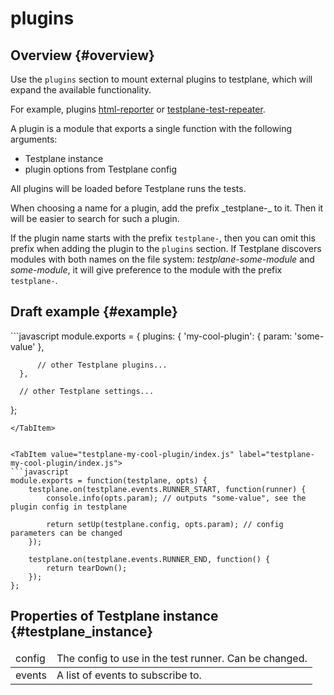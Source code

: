 

# plugins

## Overview {#overview}

Use the `plugins` section to mount external plugins to testplane, which will expand the available functionality.

For example, plugins [html-reporter][html-reporter] or [testplane-test-repeater][testplane-test-repeater].

A plugin is a module that exports a single function with the following arguments:

-   Testplane instance
-   plugin options from Testplane config

All plugins will be loaded before Testplane runs the tests.

<Admonition type="tip">
    When choosing a name for a plugin, add the prefix _testplane-_ to it. Then it will be easier to
    search for such a plugin.
</Admonition>

If the plugin name starts with the prefix `testplane-`, then you can omit this prefix when adding the plugin to the `plugins` section. If Testplane discovers modules with both names on the file system: _testplane-some-module_ and _some-module_, it will give preference to the module with the prefix `testplane-`.

## Draft example {#example}

<Tabs>
<TabItem value=".testplane.conf.js" label=".testplane.conf.js">
```javascript
  module.exports = {
      plugins: {
          'my-cool-plugin': {
              param: 'some-value'
          },

          // other Testplane plugins...
      },

      // other Testplane settings...

};

````
</TabItem>


<TabItem value="testplane-my-cool-plugin/index.js" label="testplane-my-cool-plugin/index.js">
```javascript
module.exports = function(testplane, opts) {
    testplane.on(testplane.events.RUNNER_START, function(runner) {
        console.info(opts.param); // outputs "some-value", see the plugin config in testplane

        return setUp(testplane.config, opts.param); // config parameters can be changed
    });

    testplane.on(testplane.events.RUNNER_END, function() {
        return tearDown();
    });
};
````

</TabItem>

</Tabs>

## Properties of Testplane instance {#testplane_instance}

<table>
<thead>
<tr><td>config</td><td>The config to use in the test runner. Can be changed.</td></tr>
</thead>
<tbody>
<tr><td>events</td><td>A list of events to subscribe to.</td></tr>

</tbody>
</table>

[html-reporter]: ../../html-reporter/html-reporter-setup
[testplane-test-repeater]: ../../plugins/testplane-test-repeater
